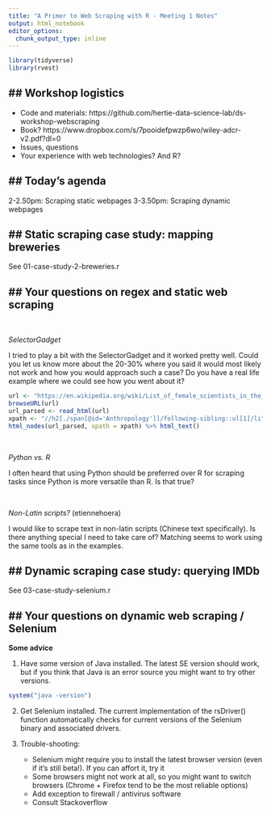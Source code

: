 ```yaml
---
title: "A Primer to Web Scraping with R - Meeting 1 Notes"
output: html_notebook
editor_options: 
  chunk_output_type: inline
---
```



```r
library(tidyverse)
library(rvest)
```


## Workshop logistics
---------------------------------

- Code and materials: https://github.com/hertie-data-science-lab/ds-workshop-webscraping
- Book? https://www.dropbox.com/s/7pooidefpwzp6wo/wiley-adcr-v2.pdf?dl=0
- Issues, questions
- Your experience with web technologies? And R?


## Today's agenda
---------------------------------

2-2.50pm: Scraping static webpages
3-3.50pm: Scraping dynamic webpages


## Static scraping case study: mapping breweries
---------------------------------

See 01-case-study-2-breweries.r


## Your questions on regex and static web scraping
---------------------------------

<br>

*SelectorGadget*

I tried to play a bit with the SelectorGadget and it worked pretty well. Could you let us know more about the 20-30% where you said it would most likely not work and how you would approach such a case? Do you have a real life example where we could see how you went about it?


```r
url <- "https://en.wikipedia.org/wiki/List_of_female_scientists_in_the_20th_century"
browseURL(url)
url_parsed <- read_html(url)
xpath <- "//h2[./span[@id='Anthropology']]/following-sibling::ul[1]/li"
html_nodes(url_parsed, xpath = xpath) %>% html_text()
```

<br>

*Python vs. R*

I often heard that using Python should be preferred over R for scraping tasks since Python is more versatile than R. Is that true?
 

<br> 

*Non-Latin scripts?* (etiennehoera)

I would like to scrape text in non-latin scripts (Chinese text specifically). Is there anything special I need to take care of? Matching seems to work using the same tools as in the examples.


## Dynamic scraping case study: querying IMDb
-------------------------------------------------

See 03-case-study-selenium.r


## Your questions on dynamic web scraping / Selenium
-------------------------------------------------------


**Some advice**

1. Have some version of Java installed. The latest SE version should work, but if you think that Java is an error source you might want to try other versions.

```r
system("java -version")
```

2. Get Selenium installed. The current implementation of the rsDriver() function automatically checks for current versions of the Selenium binary and associated drivers.

3. Trouble-shooting:
   - Selenium might require you to install the latest browser version (even if it's still beta!). If you can affort it, try it
   - Some browsers might not work at all, so you might want to switch browsers (Chrome + Firefox tend to be the most reliable options)
   - Add exception to firewall / antivirus software
   - Consult Stackoverflow




